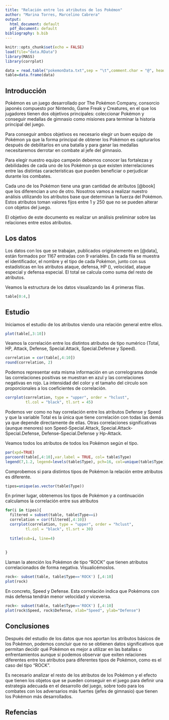 ```yaml
---
title: "Relación entre los atributos de los Pokémon"
author: "Marina Torres, Marcelino Cabrera"
output:
  html_document: default
  pdf_document: default
bibliography: b.bib
---
```



```r
knitr::opts_chunk$set(echo = FALSE)
load(file="data.RData")
library(MASS)
library(corrplot)
```

```r
data = read.table("pokemonData.txt",sep = "\t",comment.char = "@", header = TRUE) 
table=data.frame(data)

```
## Introducción
Pokémon es un juego desarrollado por The Pokémon Company, consorcio japonés compuesto por Nintendo, Game Freak y Creatures, en el que los jugadores tienen dos objetivos principales: coleccionar Pokémon y conseguir medallas de gimnasio como misiones para terminar la historia principal del juego.

Para conseguir ambos objetivos es necesario elegir un buen equipo de Pokémon ya que la forma principal de obtener los Pokémon es capturarlos después de debilitarlos en una batalla y para ganar las medallas necesitaremos derrotar en combate al jefe del gimnasio.

Para elegir nuestro equipo campeón debemos conocer las fortalezas y debilidades de cada uno de los Pokémon ya que existen interrelaciones entre las distintas características que pueden beneficiar o perjudicar durante los combates.

Cada uno de los Pokémon tiene una gran cantidad de atributos [@book] que los diferencian a uno de otro. Nosotros vamos a realizar nuestro análisis utilizando los atributos base que determinan la fuerza del Pokémon. Estos atributos toman valores fijos entre 1 y 250 que no se pueden alterar con objetos del juego.

El objetivo de este documento es realizar un análisis preliminar sobre las relaciones entre estos atributos.


## Los datos
Los datos con los que se trabajan, publicados originalemente en [@data], están formados por 1167 entradas con 9 variables. En cada fila se muestra el identificador, el nombre y el tipo de cada Pokémon, junto con sus estadísticas en los atributos ataque, defensa, HP (), velocidad, ataque especial y defensa especial. El total se calcula como suma del resto de atributos. 

Veamos la estructura de los datos visualizando las 4 primeras filas.

```r
table[0:4,]

```


## Estudio
Iniciamos el estudio de los atributos viendo una relación general entre ellos.


```r
plot(table[,3:10])

```

Veamos la correlación entre los distintos atributos de tipo numérico (Total, HP, Attack, Defense, Special.Attack, Special.Defense y Speed).

```r
correlation = cor(table[,4:10])
round(correlation, 2)

```

Podemos representar esta misma información en un correlograma donde las correlaciones positivas se muestran en azul y las correlaciones negativas en rojo. La intensidad del color y el tamaño del círculo son proporcionales a los coeficientes de correlación.
```r

corrplot(correlation, type = "upper", order = "hclust", 
         tl.col = "black", tl.srt = 45)

```

Podemos ver como no hay correlación entre los atributos Defense y Speed y que la variable Total es la única que tiene correlación con todas las demás ya que depende directamente de ellas. Otras correlaciones significativas (aunque menores) son Speed-Special.Attack, Special.Attack-Special.Defense, Defense-Special.Defense y Hp-Attack.

Veamos todos los atributos de todos los Pokémon según el tipo.

```r
par(xpd=TRUE)
parcoord(table[,4:10],var.label = TRUE, col= table$Type)
legend(7,1.2, legend=levels(table$Type), pch=16, col=unique(table$Type),pt.cex = 1 , cex=0.51)


```

Comprobemos si para distintos tipos de Pokémon la relación entre atributos es diferente.

```r
 
tipos=unique(as.vector(table$Type))

```

En primer lugar, obtenemos los tipos de Pokémon y a continuación calculamos la correlación entre sus atributos

```r

for(i in tipos){
  filtered = subset(table, table$Type==i)
  correlation = cor(filtered[,4:10])
  corrplot(correlation, type = "upper", order = "hclust", 
         tl.col = "black", tl.srt = 30)
  
  title(sub=i, line=4)
    
  
}
```


Llaman la atención los Pokémon de tipo "ROCK" que tienen atributos correlacionados de forma negativa. Visualicémoslos.

```r
rock<- subset(table, table$Type=='ROCK') [,4:10]
plot(rock)
```


En concreto, Speed y Defense. Esta correlación indica que Pokémons con más defensa tendrán menor velocidad y viceversa.

```r
rock<- subset(table, table$Type=='ROCK') [,4:10]
plot(rock$Speed, rock$Defense, xlab="Speed", ylab="Defense")
```

## Conclusiones

Después del estudio de los datos que nos aportan los atributos básicos de los Pokémon, podemos concluir que no se obtienen datos significativos que permitan decidir qué Pokémon es mejor a utilizar en las batallas o enfrentamientos aunque sí podemos observar que exiten relaciones diferentes entre los atributos para diferentes tipos de Pokémon, como es el caso del tipo "ROCK". 

Es necesario analizar el resto de los atributos de los Pokémon y el efecto que tienen los objetos que se pueden conseguir en el juego para definir una estrategia adecuada en el desarrollo del juego, sobre todo para los combates con los adversarios más fuertes (jefes de gimnasio) que tienen los Pokémon más desarrollados.

## Refencias
